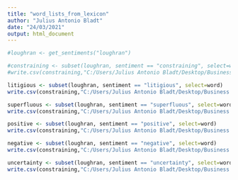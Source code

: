 ```yaml
---
title: "word_lists_from_lexicon"
author: "Julius Antonio Bladt"
date: "24/03/2021"
output: html_document
---
```


```R

#loughran <- get_sentiments("loughran") 

#constraining <- subset(loughran, sentiment == "constraining", select=word)
#write.csv(constraining,"C:/Users/Julius Antonio Bladt/Desktop/Business Intelligence semester 2/Data Science Project/Actual Report/PredictStockusingRedditandTwitter\\constraining_words.csv", row.names = FALSE)

litigious <- subset(loughran, sentiment == "litigious", select=word)
write.csv(constraining,"C:/Users/Julius Antonio Bladt/Desktop/Business Intelligence semester 2/Data Science Project/Actual Report/PredictStockusingRedditandTwitter\\litigious_words.csv", row.names = FALSE)

superfluous <- subset(loughran, sentiment == "superfluous", select=word)
write.csv(constraining,"C:/Users/Julius Antonio Bladt/Desktop/Business Intelligence semester 2/Data Science Project/Actual Report/PredictStockusingRedditandTwitter\\superfluous_words.csv", row.names = FALSE)

positive <- subset(loughran, sentiment == "positive", select=word)
write.csv(constraining,"C:/Users/Julius Antonio Bladt/Desktop/Business Intelligence semester 2/Data Science Project/Actual Report/PredictStockusingRedditandTwitter\\positive_words.csv", row.names = FALSE)

negative <- subset(loughran, sentiment == "negative", select=word)
write.csv(constraining,"C:/Users/Julius Antonio Bladt/Desktop/Business Intelligence semester 2/Data Science Project/Actual Report/PredictStockusingRedditandTwitter\\negative_words.csv", row.names = FALSE)

uncertainty <- subset(loughran, sentiment == "uncertainty", select=word)
write.csv(constraining,"C:/Users/Julius Antonio Bladt/Desktop/Business Intelligence semester 2/Data Science Project/Actual Report/PredictStockusingRedditandTwitter\\uncertainty_words.csv", row.names = FALSE)

```
